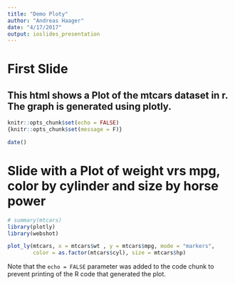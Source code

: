 ```yaml
---
title: "Demo Ploty"
author: "Andreas Haager"
date: "4/17/2017"
output: ioslides_presentation
---
```


First Slide
========================================================


## This html shows a Plot of the mtcars dataset in r. The graph is generated using plotly.


```r
knitr::opts_chunk$set(echo = FALSE)
{knitr::opts_chunk$set(message = F)} 

```


```r
date()
```

Slide with a Plot of weight vrs mpg, color by cylinder and size by horse power
========================================================
```r
# summary(mtcars)
library(plotly)
library(webshot)
```
```r
plot_ly(mtcars, x = mtcars$wt , y = mtcars$mpg, mode = "markers",
        color = as.factor(mtcars$cyl), size = mtcars$hp)
```

Note that the `echo = FALSE` parameter was added to the code chunk to prevent printing of the R code that generated the plot.


